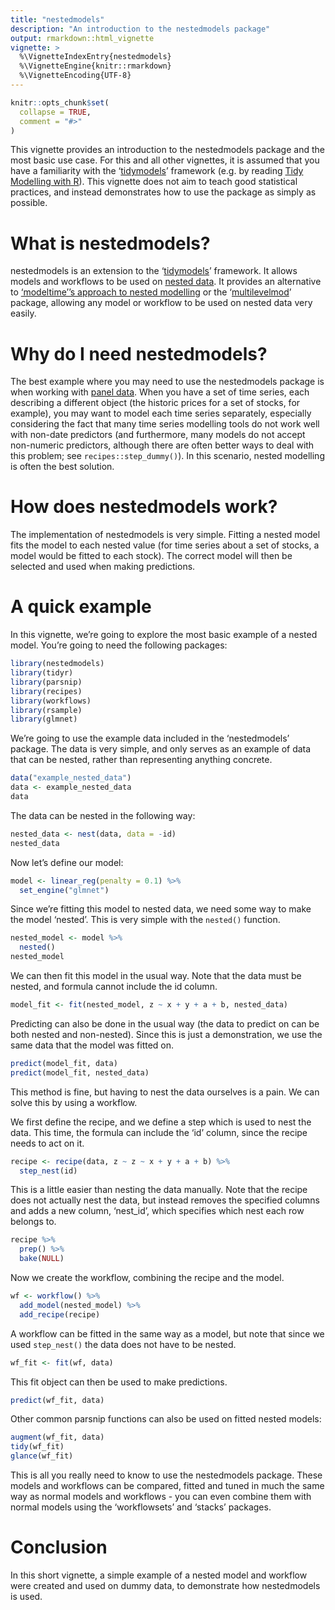 ```yaml
---
title: "nestedmodels"
description: "An introduction to the nestedmodels package"
output: rmarkdown::html_vignette
vignette: >
  %\VignetteIndexEntry{nestedmodels}
  %\VignetteEngine{knitr::rmarkdown}
  %\VignetteEncoding{UTF-8}
---
```


```r
knitr::opts_chunk$set(
  collapse = TRUE,
  comment = "#>"
)
```

This vignette provides an introduction to the nestedmodels package and the most basic use case. For this and all other vignettes, it is assumed that you have a familiarity with the '[tidymodels](https://www.tidymodels.org)' framework (e.g. by reading [Tidy Modelling with R](https://www.tmwr.org)). This vignette does not aim to teach good statistical practices, and instead demonstrates how to use the package as simply as possible.

# What is nestedmodels?
nestedmodels is an extension to the '[tidymodels](https://www.tidymodels.org)' framework. It allows models and workflows to be used on [nested data](https://tidyr.tidyverse.org/articles/nest.html). It provides an alternative to ['modeltime''s approach to nested modelling](https://business-science.github.io/modeltime/articles/nested-fo ecasting.html) or the '[multilevelmod](https://multilevelmod.tidymodels.org)' package, allowing any model or workflow to be used on nested data very easily.

# Why do I need nestedmodels?
The best example where you may need to use the nestedmodels package is when working with [panel data](https://en.wikipedia.org/wiki/Panel_data). When you have a set of time series, each describing a different object (the historic prices for a set of stocks, for example), you may want to model each time series separately, especially considering the fact that many time series modelling tools do not work well with non-date predictors (and furthermore, many models do not accept non-numeric predictors, although there are often better ways to deal with this problem; see `recipes::step_dummy()`). In this scenario, nested modelling is often the best solution.

# How does nestedmodels work?
The implementation of nestedmodels is very simple. Fitting a nested model fits the model to each nested value (for time series about a set of stocks, a model would be fitted to each stock). The correct model will then be selected and used when making predictions.

# A quick example
In this vignette, we're going to explore the most basic example of a nested model. You're going to need the following packages:

```r
library(nestedmodels)
library(tidyr)
library(parsnip)
library(recipes)
library(workflows)
library(rsample)
library(glmnet)
```

We're going to use the example data included in the 'nestedmodels' package. The data is very simple, and only serves as an example of data that can be nested, rather than representing anything concrete.

```r
data("example_nested_data")
data <- example_nested_data
data
```

The data can be nested in the following way:

```r
nested_data <- nest(data, data = -id)
nested_data
```

Now let's define our model:

```r
model <- linear_reg(penalty = 0.1) %>%
  set_engine("glmnet")
```

Since we're fitting this model to nested data, we need some way to make the model 'nested'. This is very simple with the `nested()` function.

```r
nested_model <- model %>%
  nested()
nested_model
```

We can then fit this model in the usual way. Note that the data must be nested, and formula cannot include the id column.

```r
model_fit <- fit(nested_model, z ~ x + y + a + b, nested_data)
```

Predicting can also be done in the usual way (the data to predict on can be both nested and non-nested). Since this is just a demonstration, we use the same data that the model was fitted on.

```r
predict(model_fit, data)
predict(model_fit, nested_data)
```

This method is fine, but having to nest the data ourselves is a pain. We can solve this by using a workflow.

We first define the recipe, and we define a step which is used to nest the data. This time, the formula can include the 'id' column, since the recipe needs to act on it.

```r
recipe <- recipe(data, z ~ z ~ x + y + a + b) %>%
  step_nest(id)
```

This is a little easier than nesting the data manually. Note that the recipe does not actually nest the data, but instead removes the specified columns and adds a new column, 'nest_id', which specifies which nest each row belongs to.

```r
recipe %>%
  prep() %>%
  bake(NULL)
```

Now we create the workflow, combining the recipe and the model.

```r
wf <- workflow() %>%
  add_model(nested_model) %>%
  add_recipe(recipe)
```

A workflow can be fitted in the same way as a model, but note that since we used `step_nest()` the data does not have to be nested.

```r
wf_fit <- fit(wf, data)
```

This fit object can then be used to make predictions.

```r
predict(wf_fit, data)
```

Other common parsnip functions can also be used on fitted nested models:

```r
augment(wf_fit, data)
tidy(wf_fit)
glance(wf_fit)
```

This is all you really need to know to use the nestedmodels package. These models and workflows can be compared, fitted and tuned in much the same way as normal models and workflows - you can even combine them with normal models using the 'workflowsets' and 'stacks' packages.

# Conclusion
In this short vignette, a simple example of a nested model and workflow were created and used on dummy data, to demonstrate how nestedmodels is used.
